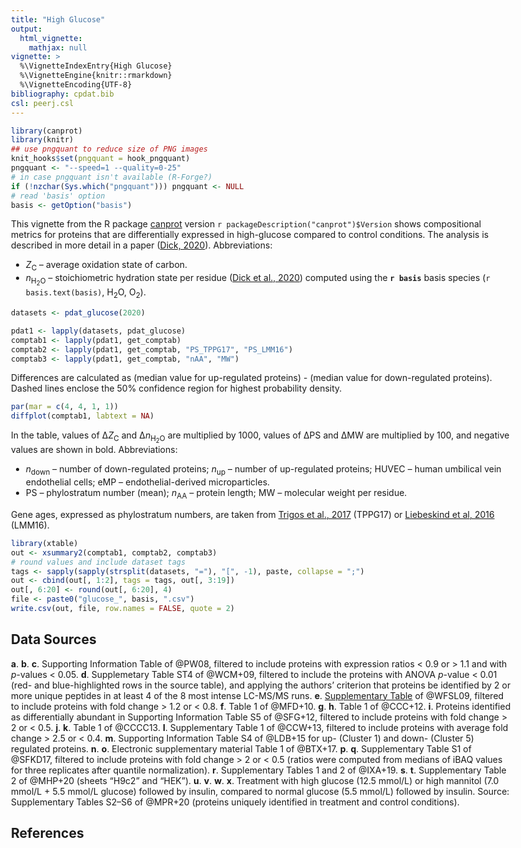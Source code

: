 ```yaml
---
title: "High Glucose"
output:
  html_vignette:
    mathjax: null
vignette: >
  %\VignetteIndexEntry{High Glucose}
  %\VignetteEngine{knitr::rmarkdown}
  %\VignetteEncoding{UTF-8}
bibliography: cpdat.bib
csl: peerj.csl
---
```


```r
library(canprot)
library(knitr)
## use pngquant to reduce size of PNG images
knit_hooks$set(pngquant = hook_pngquant)
pngquant <- "--speed=1 --quality=0-25"
# in case pngquant isn't available (R-Forge?)
if (!nzchar(Sys.which("pngquant"))) pngquant <- NULL 
# read 'basis' option
basis <- getOption("basis")
```

This vignette from the R package [canprot](https://github.com/jedick/canprot) version `r packageDescription("canprot")$Version` shows compositional metrics for proteins that are differentially expressed in high-glucose compared to control conditions.
The analysis is described in more detail in a paper ([<span title="Water as a reactant in the differential expression of proteins in cancer">Dick, 2020</a>](https://doi.org/10.1002/cso2.1007)).
Abbreviations:

  * <i>Z</i><sub>C</sub> &ndash; average oxidation state of carbon.
  * <i>n</i><sub>H<sub>2</sub>O</sub> &ndash; stoichiometric hydration state per residue ([<span title="Uncovering chemical signatures of salinity gradients through compositional analysis of protein sequences">Dick et al., 2020</span>](https://doi.org/10.5194/bg-17-6145-2020)) computed using the **`r basis`** basis species (`r basis.text(basis)`, H~2~O, O~2~).

<style type="text/css">
body {
  max-width: 800px;
  margin-left: auto;
  margin-right: auto;
}
</style>

```r
datasets <- pdat_glucose(2020)
```

```r
pdat1 <- lapply(datasets, pdat_glucose)
comptab1 <- lapply(pdat1, get_comptab)
comptab2 <- lapply(pdat1, get_comptab, "PS_TPPG17", "PS_LMM16")
comptab3 <- lapply(pdat1, get_comptab, "nAA", "MW")
```

Differences are calculated as (median value for up-regulated proteins) - (median value for down-regulated proteins).
Dashed lines enclose the 50% confidence region for highest probability density.

```r
par(mar = c(4, 4, 1, 1))
diffplot(comptab1, labtext = NA)
```

In the table, values of &Delta;<i>Z</i><sub>C</sub> and &Delta;<i>n</i><sub>H<sub>2</sub>O</sub> are multiplied by 1000, values of &Delta;PS and &Delta;MW are multiplied by 100, and negative values are shown in bold.
Abbreviations:

  * _n_~down~ &ndash; number of down-regulated proteins; _n_~up~ &ndash; number of up-regulated proteins; HUVEC &ndash; human umbilical vein endothelial cells; eMP &ndash; endothelial-derived microparticles.
  * PS &ndash; phylostratum number (mean); <i>n</i><sub>AA</sub> &ndash; protein length; MW &ndash; molecular weight per residue.

Gene ages, expressed as phylostratum numbers, are taken from [<span title="Altered interactions between unicellular and multicellular genes drive hallmarks of transformation in a diverse range of solid tumors">Trigos et al., 2017</span>](https://doi.org/10.1073/pnas.1617743114) (TPPG17) or [<span title="Towards consensus gene ages ">Liebeskind et al, 2016</span>](https://doi.org/10.1093/gbe/evw113) (LMM16).

```r
library(xtable)
out <- xsummary2(comptab1, comptab2, comptab3)
# round values and include dataset tags
tags <- sapply(sapply(strsplit(datasets, "="), "[", -1), paste, collapse = ";")
out <- cbind(out[, 1:2], tags = tags, out[, 3:19])
out[, 6:20] <- round(out[, 6:20], 4)
file <- paste0("glucose_", basis, ".csv")
write.csv(out, file, row.names = FALSE, quote = 2)
```

## Data Sources
__a__. __b__. __c__. Supporting Information Table of @PW08, filtered to include proteins with expression ratios < 0.9 or > 1.1 and with _p_-values < 0.05.
__d__. Supplemetary Table ST4 of @WCM+09, filtered to include the proteins with ANOVA _p_-value < 0.01 (red- and blue-highlighted rows in the source table), and applying the authors' criterion that proteins be identified by 2 or more unique peptides in at least 4 of the 8 most intense LC-MS/MS runs.
__e__. [Supplementary Table](https://www.ncbi.nlm.nih.gov/pmc/articles/PMC2818370/) of @WFSL09, filtered to include proteins with fold change > 1.2 or < 0.8.
__f__. Table 1 of @MFD+10.
__g__. __h__. Table 1 of @CCC+12.
__i__. Proteins identified as differentially abundant in Supporting Information Table S5 of @SFG+12, filtered to include proteins with fold change > 2 or < 0.5.
__j__. __k__. Table 1 of @CCCC13.
__l__. Supplementary Table 1 of @CCW+13, filtered to include proteins with average fold change > 2.5 or < 0.4.
__m__. Supporting Information Table S4 of @LDB+15 for up- (Cluster 1) and down- (Cluster 5) regulated proteins.
__n__. __o__. Electronic supplementary material Table 1 of @BTX+17.
__p__. __q__. Supplementary Table S1 of @SFKD17, filtered to include proteins with fold change > 2 or < 0.5 (ratios were computed from medians of iBAQ values for three replicates after quantile normalization).
__r__. Supplementary Tables 1 and 2 of @IXA+19.
__s__. __t__. Supplementary Table 2 of @MHP+20 (sheets "H9c2" and "HEK").
__u__. __v__. __w__. __x__. Treatment with high glucose (12.5 mmol/L) or high mannitol (7.0 mmol/L + 5.5 mmol/L glucose) followed by insulin, compared to normal glucose (5.5 mmol/L) followed by insulin. Source: Supplementary Tables S2--S6 of @MPR+20 (proteins uniquely identified in treatment and control conditions).

## References
